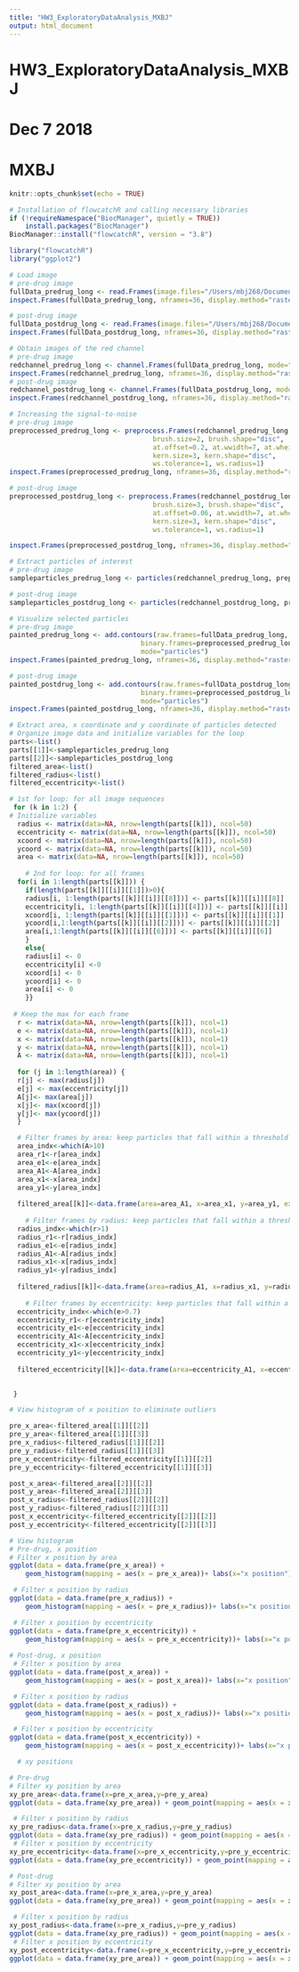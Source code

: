 ```yaml
---
title: "HW3_ExploratoryDataAnalysis_MXBJ"
output: html_document
---
```


# HW3_ExploratoryDataAnalysis_MXBJ
# Dec 7 2018
# MXBJ

```r
knitr::opts_chunk$set(echo = TRUE)
```

```r
# Installation of flowcatchR and calling necessary libraries
if (!requireNamespace("BiocManager", quietly = TRUE))
    install.packages("BiocManager")
BiocManager::install("flowcatchR", version = "3.8")
```

```r
library("flowcatchR")
library("ggplot2")
```

```r
# Load image
# pre-drug image
fullData_predrug_long <- read.Frames(image.files="/Users/mbj268/Documents/PDA/Project/predrug-sp1-cropped.tif", nframes=1) 
inspect.Frames(fullData_predrug_long, nframes=36, display.method="raster")

# post-drug image
fullData_postdrug_long <- read.Frames(image.files="/Users/mbj268/Documents/PDA/Project/postdrug-sp3-cropped-long.tif", nframes=1)
inspect.Frames(fullData_postdrug_long, nframes=36, display.method="raster")

```

```r
# Obtain images of the red channel
# pre-drug image
redchannel_predrug_long <- channel.Frames(fullData_predrug_long, mode="red")
inspect.Frames(redchannel_predrug_long, nframes=36, display.method="raster")
# post-drug image
redchannel_postdrug_long <- channel.Frames(fullData_postdrug_long, mode="red")
inspect.Frames(redchannel_postdrug_long, nframes=36, display.method="raster")
```

```r
# Increasing the signal-to-noise 
# pre-drug image
preprocessed_predrug_long <- preprocess.Frames(redchannel_predrug_long,
                                    brush.size=2, brush.shape="disc",
                                    at.offset=0.2, at.wwidth=7, at.wheight=7,
                                    kern.size=3, kern.shape="disc",
                                    ws.tolerance=1, ws.radius=1)
inspect.Frames(preprocessed_predrug_long, nframes=36, display.method="raster")

# post-drug image
preprocessed_postdrug_long <- preprocess.Frames(redchannel_postdrug_long,
                                    brush.size=3, brush.shape="disc",
                                    at.offset=0.06, at.wwidth=7, at.wheight=7,
                                    kern.size=3, kern.shape="disc",
                                    ws.tolerance=1, ws.radius=1)

inspect.Frames(preprocessed_postdrug_long, nframes=36, display.method="raster")

```

```r
# Extract particles of interest
# pre-drug image
sampleparticles_predrug_long <- particles(redchannel_predrug_long, preprocessed_predrug_long)

# post-drug image
sampleparticles_postdrug_long <- particles(redchannel_postdrug_long, preprocessed_postdrug_long)
```

```r
# Visualize selected particles 
# pre-drug image
painted_predrug_long <- add.contours(raw.frames=fullData_predrug_long,
                                 binary.frames=preprocessed_predrug_long,
                                 mode="particles")
inspect.Frames(painted_predrug_long, nframes=36, display.method="raster")

# post-drug image
painted_postdrug_long <- add.contours(raw.frames=fullData_postdrug_long,
                                 binary.frames=preprocessed_postdrug_long,
                                 mode="particles")
inspect.Frames(painted_postdrug_long, nframes=36, display.method="raster")
```

```r
# Extract area, x coordinate and y coordinate of particles detected
# Organize image data and initialize variables for the loop
parts<-list()
parts[[1]]<-sampleparticles_predrug_long
parts[[2]]<-sampleparticles_postdrug_long
filtered_area<-list()
filtered_radius<-list()
filtered_eccentricity<-list()

# 1st for loop: for all image sequences
 for (k in 1:2) {
# Initialize variables 
  radius <- matrix(data=NA, nrow=length(parts[[k]]), ncol=50)
  eccentricity <- matrix(data=NA, nrow=length(parts[[k]]), ncol=50)
  xcoord <- matrix(data=NA, nrow=length(parts[[k]]), ncol=50)
  ycoord <- matrix(data=NA, nrow=length(parts[[k]]), ncol=50)
  area <- matrix(data=NA, nrow=length(parts[[k]]), ncol=50)
  
    # 2nd for loop: for all frames
  for(i in 1:length(parts[[k]])) {  
    if(length(parts[[k]][[i]][[1]])>0){
    radius[i, 1:length(parts[[k]][[i]][[8]])] <- parts[[k]][[i]][[8]] 
    eccentricity[i, 1:length(parts[[k]][[i]][[4]])] <- parts[[k]][[i]][[4]] 
    xcoord[i, 1:length(parts[[k]][[i]][[1]])] <- parts[[k]][[i]][[1]] 
    ycoord[i,1:length(parts[[k]][[i]][[2]])] <- parts[[k]][[i]][[2]]
    area[i,1:length(parts[[k]][[i]][[6]])] <- parts[[k]][[i]][[6]] 
    }
    else{
    radius[i] <- 0 
    eccentricity[i] <-0
    xcoord[i] <- 0
    ycoord[i] <- 0
    area[i] <- 0
    }}
 
 # Keep the max for each frame 
  r <- matrix(data=NA, nrow=length(parts[[k]]), ncol=1)
  e <- matrix(data=NA, nrow=length(parts[[k]]), ncol=1)  
  x <- matrix(data=NA, nrow=length(parts[[k]]), ncol=1)
  y <- matrix(data=NA, nrow=length(parts[[k]]), ncol=1)
  A <- matrix(data=NA, nrow=length(parts[[k]]), ncol=1)
  
  for (j in 1:length(area)) { 
  r[j] <- max(radius[j])
  e[j] <- max(eccentricity[j])
  A[j]<- max(area[j])
  x[j]<- max(xcoord[j])
  y[j]<- max(ycoord[j])
  }

  # Filter frames by area: keep particles that fall within a threshold
  area_indx<-which(A>10)
  area_r1<-r[area_indx]
  area_e1<-e[area_indx]
  area_A1<-A[area_indx]
  area_x1<-x[area_indx]
  area_y1<-y[area_indx]
  
  filtered_area[[k]]<-data.frame(area=area_A1, x=area_x1, y=area_y1, ex=area_e1, r=area_r1 )
  
    # Filter frames by radius: keep particles that fall within a threshold
  radius_indx<-which(r>1)
  radius_r1<-r[radius_indx]
  radius_e1<-e[radius_indx]
  radius_A1<-A[radius_indx]
  radius_x1<-x[radius_indx]
  radius_y1<-y[radius_indx]
  
  filtered_radius[[k]]<-data.frame(area=radius_A1, x=radius_x1, y=radius_y1, ex=radius_e1, r=radius_r1 )
  
    # Filter frames by eccentricity: keep particles that fall within a threshold
  eccentricity_indx<-which(e>0.7)
  eccentricity_r1<-r[eccentricity_indx]
  eccentricity_e1<-e[eccentricity_indx]
  eccentricity_A1<-A[eccentricity_indx]
  eccentricity_x1<-x[eccentricity_indx]
  eccentricity_y1<-y[eccentricity_indx]
  
  filtered_eccentricity[[k]]<-data.frame(area=eccentricity_A1, x=eccentricity_x1, y=eccentricity_y1, ex=eccentricity_e1, r=eccentricity_r1 )
  

 } 
```

```r

# View histogram of x position to eliminate outliers  

pre_x_area<-filtered_area[[1]][[2]]
pre_y_area<-filtered_area[[1]][[3]]
pre_x_radius<-filtered_radius[[1]][[2]]
pre_y_radius<-filtered_radius[[1]][[3]]
pre_x_eccentricity<-filtered_eccentricity[[1]][[2]]
pre_y_eccentricity<-filtered_eccentricity[[1]][[3]]

post_x_area<-filtered_area[[2]][[2]]
post_y_area<-filtered_area[[2]][[3]]
post_x_radius<-filtered_radius[[2]][[2]]
post_y_radius<-filtered_radius[[2]][[3]]
post_x_eccentricity<-filtered_eccentricity[[2]][[2]]
post_y_eccentricity<-filtered_eccentricity[[2]][[3]]

# View histogram
# Pre-drug, x position 
# Filter x position by area
ggplot(data = data.frame(pre_x_area)) +
    geom_histogram(mapping = aes(x = pre_x_area))+ labs(x="x position")+ggtitle("Pre-drug filtered by area")+theme(plot.title = element_text(hjust = 0.5))

 # Filter x position by radius
ggplot(data = data.frame(pre_x_radius)) +
    geom_histogram(mapping = aes(x = pre_x_radius))+ labs(x="x position")+ggtitle("Pre-drug filtered by radius")+theme(plot.title = element_text(hjust = 0.5))

 # Filter x position by eccentricity
ggplot(data = data.frame(pre_x_eccentricity)) +
    geom_histogram(mapping = aes(x = pre_x_eccentricity))+ labs(x="x position")+ggtitle("Pre-drug filtered by eccentricity")+theme(plot.title = element_text(hjust = 0.5))
          
# Post-drug, x position 
 # Filter x position by area
ggplot(data = data.frame(post_x_area)) +
    geom_histogram(mapping = aes(x = post_x_area))+ labs(x="x position")+ggtitle("Post-drug (5 min) filtered by area")+theme(plot.title = element_text(hjust = 0.5))

 # Filter x position by radius
ggplot(data = data.frame(post_x_radius)) +
    geom_histogram(mapping = aes(x = post_x_radius))+ labs(x="x position")+ggtitle("Post-drug (5 min) filtered by radius")+theme(plot.title = element_text(hjust = 0.5))

 # Filter x position by eccentricity
ggplot(data = data.frame(post_x_eccentricity)) +
    geom_histogram(mapping = aes(x = post_x_eccentricity))+ labs(x="x position")+ggtitle("Post-drug (5 min) filtered by eccentricity")+theme(plot.title = element_text(hjust = 0.5))
```

```r
  # xy positions 

# Pre-drug
# Filter xy position by area
xy_pre_area<-data.frame(x=pre_x_area,y=pre_y_area)  
ggplot(data = data.frame(xy_pre_area)) + geom_point(mapping = aes(x = x, y = y))+ggtitle("Pre-drug positions filtered by area ")+theme(plot.title = element_text(hjust = 0.5)) 

 # Filter x position by radius
xy_pre_radius<-data.frame(x=pre_x_radius,y=pre_y_radius)  
ggplot(data = data.frame(xy_pre_radius)) + geom_point(mapping = aes(x = x, y = y))+ggtitle("Pre-drug positions filtered by radius ")+theme(plot.title = element_text(hjust = 0.5)) 
 # Filter x position by eccentricity
xy_pre_eccentricity<-data.frame(x=pre_x_eccentricity,y=pre_y_eccentricity)  
ggplot(data = data.frame(xy_pre_eccentricity)) + geom_point(mapping = aes(x = x, y = y))+ggtitle("Pre-drug positions filtered by eccentricity ")+theme(plot.title = element_text(hjust = 0.5)) 

# Post-drug
# Filter xy position by area
xy_post_area<-data.frame(x=pre_x_area,y=pre_y_area)  
ggplot(data = data.frame(xy_pre_area)) + geom_point(mapping = aes(x = x, y = y))+ggtitle("Post drug (5 min) positions filtered by area ")+theme(plot.title = element_text(hjust = 0.5)) 

 # Filter x position by radius
xy_post_radius<-data.frame(x=pre_x_radius,y=pre_y_radius)  
ggplot(data = data.frame(xy_pre_radius)) + geom_point(mapping = aes(x = x, y = y))+ggtitle("Post drug (5 min) positions filtered by radius ")+theme(plot.title = element_text(hjust = 0.5)) 
 # Filter x position by eccentricity
xy_post_eccentricity<-data.frame(x=pre_x_eccentricity,y=pre_y_eccentricity)  
ggplot(data = data.frame(xy_pre_area)) + geom_point(mapping = aes(x = x, y = y))+ggtitle("Post drug (5 min) positions filtered by eccentricity ")+theme(plot.title = element_text(hjust = 0.5)) 
```

